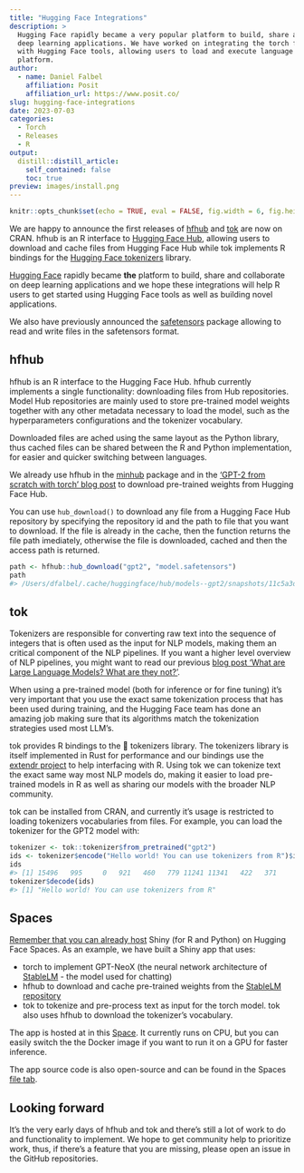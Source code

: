 ```yaml
---
title: "Hugging Face Integrations"
description: >
  Hugging Face rapidly became a very popular platform to build, share and collaborate on 
  deep learning applications. We have worked on integrating the torch for R ecossystem
  with Hugging Face tools, allowing users to load and execute language models from their
  platform.
author:
  - name: Daniel Falbel
    affiliation: Posit
    affiliation_url: https://www.posit.co/
slug: hugging-face-integrations
date: 2023-07-03
categories:
  - Torch
  - Releases
  - R
output:
  distill::distill_article:
    self_contained: false
    toc: true
preview: images/install.png
---
```


```r
knitr::opts_chunk$set(echo = TRUE, eval = FALSE, fig.width = 6, fig.height = 6)
```

We are happy to announce the first releases of [hfhub](https://github.com/mlverse/hfhub) and [tok](https://github.com/mlverse/tok) are now on CRAN. 
hfhub is an R interface to [Hugging Face Hub](https://huggingface.co/docs/hub/index), allowing users to download and cache files
from Hugging Face Hub while tok implements R bindings for the [Hugging Face tokenizers](https://github.com/huggingface/tokenizers)
library.

[Hugging Face](https://huggingface.co) rapidly became **the** platform to build, share and collaborate on 
deep learning applications and we hope these integrations will help R users to
get started using Hugging Face tools as well as building novel applications.

We also have previously announced the [safetensors](https://github.com/mlverse/safetensors) 
package allowing to read and write files in the safetensors format.

## hfhub

hfhub is an R interface to the Hugging Face Hub. hfhub currently implements a single
functionality: downloading files from Hub repositories. Model Hub repositories are
mainly used to store pre-trained model weights together with any other metadata 
necessary to load the model, such as the hyperparameters configurations and the 
tokenizer vocabulary.

Downloaded files are ached using the same layout as the Python library, thus cached
files can be shared between the R and Python implementation, for easier and quicker
switching between languages.

We already use hfhub in the [minhub](https://github.com/mlverse/minhub) package and
in the ['GPT-2 from scratch with torch' blog post](https://blogs.rstudio.com/ai/posts/2023-06-20-gpt2-torch/) to
download pre-trained weights from Hugging Face Hub.

You can use `hub_download()` to download any file from a Hugging Face Hub repository
by specifying the repository id and the path to file that you want to download. 
If the file is already in the cache, then the function returns the file path imediately,
otherwise the file is downloaded, cached and then the access path is returned.

``` r
path <- hfhub::hub_download("gpt2", "model.safetensors")
path
#> /Users/dfalbel/.cache/huggingface/hub/models--gpt2/snapshots/11c5a3d5811f50298f278a704980280950aedb10/model.safetensors
```

## tok

Tokenizers are responsible for converting raw text into the sequence of integers that 
is often used as the input for NLP models, making them an critical component of the
NLP pipelines. If you want a higher level overview of NLP pipelines, you might want to read
our previous [blog post 'What are Large Language Models? What are they not?'](https://blogs.rstudio.com/ai/posts/2023-06-20-llm-intro/#overall-architecture).

When using a pre-trained model (both for inference or for fine tuning) it's very 
important that you use the exact same tokenization process that has been used during
training, and the Hugging Face team has done an amazing job making sure that its algorithms
match the tokenization strategies used most LLM's. 

tok provides R bindings to the 🤗 tokenizers library. The tokenizers library is itself
implemented in Rust for performance and our bindings use the [extendr project](https://github.com/extendr/extendr)
to help interfacing with R. Using tok we can tokenize text the exact same way most
NLP models do, making it easier to load pre-trained models in R as well as sharing
our models with the broader NLP community.

tok can be installed from CRAN, and currently it's usage is restricted to loading
tokenizers vocabularies from files. For example, you can load the tokenizer for the GPT2
model with:

``` r
tokenizer <- tok::tokenizer$from_pretrained("gpt2")
ids <- tokenizer$encode("Hello world! You can use tokenizers from R")$ids
ids
#> [1] 15496   995     0   921   460   779 11241 11341   422   371
tokenizer$decode(ids)
#> [1] "Hello world! You can use tokenizers from R"
```

## Spaces

[Remember that you can already host](https://shiny.posit.co/blog/posts/shiny-on-hugging-face/) 
Shiny (for R and Python) on Hugging Face Spaces. As an example, we have built a Shiny
app that uses:

- torch to implement GPT-NeoX (the neural network architecture of [StableLM](https://huggingface.co/stabilityai/stablelm-tuned-alpha-3b) - the model used for chatting)
- hfhub to download and cache pre-trained weights from the [StableLM repository](https://huggingface.co/stabilityai/stablelm-tuned-alpha-3b)
- tok to tokenize and pre-process text as input for the torch model. tok also uses hfhub to download the tokenizer's vocabulary.

The app is hosted at in this [Space](https://huggingface.co/spaces/posit/gptneox-chat).
It currently runs on CPU, but you can easily switch the the Docker image if you want
to run it on a GPU for faster inference.

The app source code is also open-source and can be found in the Spaces [file tab](https://huggingface.co/spaces/dfalbel/gptneox-chat/tree/main).

## Looking forward

It's the very early days of hfhub and tok and there's still a lot of work to do
and functionality to implement. We hope to get community help to prioritize work,
thus, if there's a feature that you are missing, please open an issue in the GitHub
repositories.
